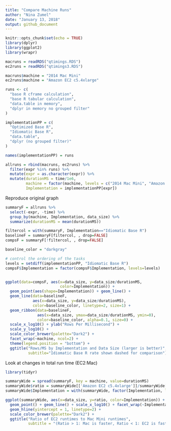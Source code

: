 ```yaml
---
title: "Compare Machine Runs"
author: "Nina Zumel"
date: "January 13, 2018"
output: github_document
---
```


```r
knitr::opts_chunk$set(echo = TRUE)
library(dplyr)
library(ggplot2)
library(wrapr)
```

```r
macruns = readRDS("qtimings.RDS")
ec2runs = readRDS("qtimings3.RDS")

macruns$machine = "2014 Mac Mini"
ec2runs$machine = "Amazon EC2 c5.4xlarge"

runs <- c(
  "base R cframe calculation",
  "base R tabular calculation",
  "data.table in memory",
  "dplyr in memory no grouped filter"
)

implementationPP = c(
  "Optimized Base R",
  "Idiomatic Base R",
  "data.table",
  "dplyr (no grouped filter)"
)

names(implementationPP) = runs

allruns = rbind(macruns, ec2runs) %>%
  filter(expr %in% runs) %>%
  mutate(expr = as.character(expr)) %>%
  mutate(durationMS = time/1e6,
         machine = factor(machine, levels = c("2014 Mac Mini", "Amazon EC2 c5.4xlarge")),
         Implementation = implementationPP[expr])


```

Reproduce original graph

```r
summaryF = allruns %>% 
  select(-expr, -time) %>%
  group_by(machine, Implementation, data_size) %>%
  summarize(durationMS = mean(durationMS))

filtercol = with(summaryF, Implementation=="Idiomatic Base R")
baselineF = summaryF[filtercol, , drop=FALSE]
compsF = summaryF[!filtercol, , drop=FALSE]

baseline_color = "darkgray"

# control the ordering of the tasks
levels = setdiff(implementationPP, "Idiomatic Base R")
compsF$Implementation = factor(compsF$Implementation, levels=levels)


ggplot(data=compsF, aes(x=data_size, y=data_size/durationMS, 
                        color=Implementation)) +
  geom_point(aes(shape=Implementation)) + geom_line() + 
  geom_line(data=baselineF, 
            aes(x=data_size, y=data_size/durationMS), 
            color=baseline_color, linetype=2, size=1) +
  geom_ribbon(data=baselineF, 
              aes(x=data_size, ymax=data_size/durationMS, ymin=0), 
              color=baseline_color, alpha=0.1, size=0) +
  scale_x_log10() + ylab("Rows Per Millisecond") +
  scale_y_log10() +
  scale_color_brewer(palette="Dark2") + 
  facet_wrap(~machine, ncol=2) + 
  theme(legend.position = "bottom") + 
  ggtitle("Rows/MS by Implementation and Data Size (larger is better)",
          subtitle="Idiomatic Base R rate shown dashed for comparison")

```

Look at changes in total run time (EC2:Mac)
```r
library(tidyr)

summaryWide = spread(summaryF, key = machine, value=durationMS)
summaryWide$ratio = summaryWide[['Amazon EC2 c5.4xlarge']]/summaryWide[['2014 Mac Mini']]
summaryWide$Implementation = with(summaryWide, factor(Implementation, levels = implementationPP))

ggplot(summaryWide, aes(x=data_size, y=ratio, color=Implementation)) + 
  geom_point() + geom_line() + scale_x_log10() + facet_wrap(~Implementation, ncol=1) + 
  geom_hline(yintercept = 1, linetype=2) + 
  scale_color_brewer(palette="Dark2") + 
  ggtitle("Ratio of EC2 runtimes to Mac Mini runtimes",
          subtitle = "(Ratio > 1: Mac is faster, Ratio < 1: EC2 is faster)")

```

